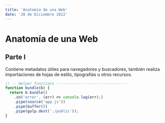 ```yaml
---
title: 'Anatomía de una Web'
date: '28 de Diciembre 2022'
---
```


# Anatomía de una Web

## Parte I

Contiene metadatos útiles para navegadores y buscadores, también realiza importaciones de hojas de estilo, tipografías u otros recursos.

```javascript
// -- Helper functions --------------------------------
function bundle(b) {
  return b.bundle()
    .on('error', (err) => console.log(err);)
    .pipe(source('app.js'))
    .pipe(buffer())
    .pipe(gulp.dest('./public'));
}
```  
